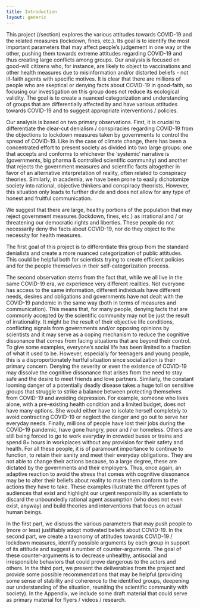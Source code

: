 ```yaml
---
title: Introduction
layout: generic
---
```

This project (/section) explores the various attitudes towards COVID-19 and the related measures (lockdown, fines, etc.). Its goal is to identify the most important parameters that may affect people’s judgement in one way or the other, pushing them towards extreme attitudes regarding COVID-19 and thus creating large conflicts among groups. Our analysis is focused on good-will citizens who, for instance, are likely to object to vaccinations and other health measures due to misinformation and/or distorted beliefs - not ill-faith agents with specific motives. It is clear that there are millions of people who are skeptical or denying facts about COVID-19 in good-faith, so focusing our investigation on this group does not reduce its ecological validity. The goal is to create a nuanced categorization and understanding of groups that are differentially affected by and have various attitudes towards COVID-19 and to suggest appropriate interventions / policies.

Our analysis is based on two primary observations. First, it is crucial to differentiate the clear-cut denialism / conspiracies regarding COVID-19 from the objections to lockdown measures taken by governments to control the spread of COVID-19. Like in the case of climate change, there has been a concentrated effort to present society as divided into two large groups: one that accepts and conforms to whichever the ‘systemic’ narrative is (governments, big pharma & controlled scientific community) and another that rejects the government measures and scientific facts altogether in favor of an alternative interpretation of reality, often related to conspiracy theories. Similarly, in academia, we have been prone to easily dichotomize society into rational, objective thinkers and conspiracy theorists. However, this situation only leads to further divide and does not allow for any type of honest and fruitful communication. 

We suggest that there are large, healthy portions of the population that may reject government measures (lockdown, fines, etc.) as irrational and / or threatening our democratic rights and liberties. These people do not necessarily deny the facts about COVID-19, nor do they object to the necessity for health measures. 

The first goal of this project is to differentiate this group from the standard denialists and create a more nuanced categorization of public attitudes. This could be helpful both for scientists trying to create efficient policies and for the people themselves  in their self-categorization process. 

The second observation stems from the fact that, while we all live in the same COVID-19 era, we experience very different realities. Not everyone has access to the same information, different individuals have different needs, desires and obligations and governments have not dealt with the COVID-19 pandemic in the same way (both in terms of measures and communication). This means that, for many people, denying facts that are commonly accepted by the scientific community may not be just the result of irrationality. It might be the result of their objective life conditions, conflicting signals from governments and/or opposing opinions by scientists and it may serve as a coping mechanism to reduce the cognitive dissonance that comes from facing situations that are beyond their control. To give some examples, everyone’s social life has been limited to a fraction of what it used to be. However, especially for teenagers and young people, this is a disproportionately hurtful situation since socialization is their primary concern. Denying the severity or even the existence of COVID-19 may dissolve the cognitive dissonance that arises from the need to stay safe and the desire to meet friends and love partners. Similarly, the constant looming danger of a potentially deadly disease takes a huge toll on sensitive groups that struggle to strike a balance between protecting themselves from COVID-19 and avoiding depression. For example, someone who lives alone, with a pre-existing health condition and a limited budget, does not have many options. She would either have to isolate herself completely to avoid contracting COVID-19 or neglect the danger and go out to serve her everyday needs. Finally, millions of people have lost their jobs during the COVID-19 pandemic, have gone hungry, poor and / or homeless. Others are still being forced to go to work everyday in crowded buses or trains and spend 8+ hours in workplaces without any provision for their safety and health. For all these people, it is of paramount importance to continue to function, to retain their sanity and meet their everyday obligations. They are not able to change their actions because, to a large degree, these are dictated by the governments and their employers. Thus, once again, an adaptive reaction to avoid the stress that comes with cognitive dissonance may be to alter their beliefs about reality to make them conform to the actions they have to take. These examples illustrate the different types of audiences that exist and highlight our urgent responsibility as scientists to discard the unboundedly rational agent assumption (who does not even exist, anyway) and build theories and interventions that focus on actual human beings. 

In the first part, we discuss the various parameters that may push people to (more or less) justifiably adopt motivated beliefs about COVID-19. In the second part, we create a taxonomy of attitudes towards COVID-19 / lockdown measures, identify possible arguments by each group in support of its attitude and suggest a number of counter-arguments. The goal of these counter-arguments is to decrease unhealthy, antisocial and irresponsible behaviors that could prove dangerous to the actors and others. In the third part, we present the deliverables from the project and provide some possible recommendations that may be helpful (providing some sense of stability and coherence to the identified groups, deepening our understanding of the situation, reuniting the scientific community with society). In the Appendix, we include some draft material that could serve as primary material for flyers / videos / research.
